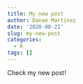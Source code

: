 ```yaml
---
title: My new post
author: Danae Martinez
date: '2020-08-21'
slug: my-new-post
categories:
  - R
tags: []
---
```


Check my new post! 